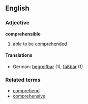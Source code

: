 ==English==
===Adjective===
'''comprehensible'''
#able to be [[comprehend]]ed
====Translations====
*German: [[begreifbar]] (1), [[faßbar]] (1)
===Related terms===
*[[comprehend]]
*[[comprehensive]]